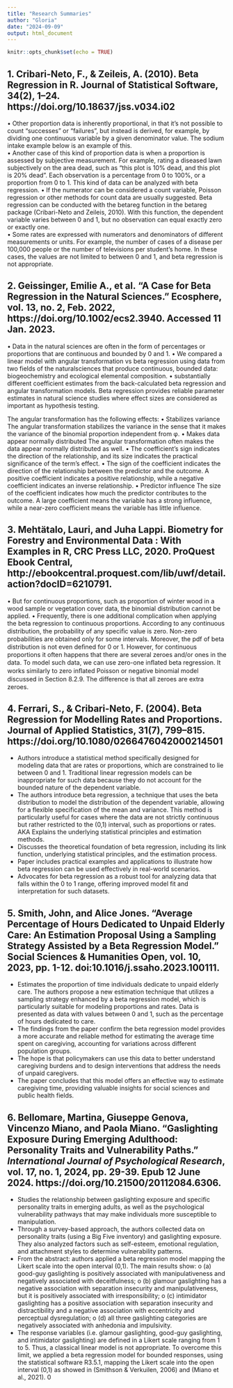 ```yaml
---
title: "Research Summaries"
author: "Gloria"
date: "2024-09-09"
output: html_document
---
```


```r
knitr::opts_chunk$set(echo = TRUE)
```

## 1. Cribari-Neto, F., & Zeileis, A. (2010). Beta Regression in R. Journal of Statistical Software, 34(2), 1–24. https://doi.org/10.18637/jss.v034.i02 
•	Other proportion data is inherently proportional, in that it’s not possible to count “successes” or “failures”, but instead is derived, for example, by dividing one continuous variable by a given denominator value.  The sodium intake example below is an example of this.  
•	Another case of this kind of proportion data is when a proportion is assessed by subjective measurement.  For example, rating a diseased lawn subjectively on the area dead, such as “this plot is 10% dead, and this plot is 20% dead”.  Each observation is a percentage from 0 to 100%, or a proportion from 0 to 1.  This kind of data can be analyzed with beta regression. 
•	If the numerator can be considered a count variable, Poisson regression or other methods for count data are usually suggested.  Beta regression can be conducted with the betareg function in the betareg package (Cribari-Neto and Zeileis, 2010).  With this function, the dependent variable varies between 0 and 1, but no observation can equal exactly zero or exactly one.  
•	Some rates are expressed with numerators and denominators of different measurements or units.  For example, the number of cases of a disease per 100,000 people or the number of televisions per student’s home.  In these cases, the values are not limited to between 0 and 1, and beta regression is not appropriate.  


## 2. Geissinger, Emilie A., et al. “A Case for Beta Regression in the Natural Sciences.” Ecosphere, vol. 13, no. 2, Feb. 2022, https://doi.org/10.1002/ecs2.3940. Accessed 11 Jan. 2023.
•	Data in the natural sciences are often in the form of percentages or proportions that are continuous and bounded by 0 and 1. 
•	We compared a linear model with angular transformation vs beta regression using data from two fields of the naturalsciences that produce continuous, bounded data: biogeochemistry and ecological elemental composition. 
•	substantially different coefficient estimates from the back-calculated beta regression and angular transformation models. Beta regression provides reliable parameter estimates in natural science studies where effect sizes are considered as important as hypothesis testing.

The angular transformation has the following effects: 
•	Stabilizes variance
The angular transformation stabilizes the variance in the sense that it makes the variance of the binomial proportion independent from φ. 
•	Makes data appear normally distributed
The angular transformation often makes the data appear normally distributed as well. 
•	 The coefficient's sign indicates the direction of the relationship, and its size indicates the practical significance of the term's effect. 
•	The sign of the coefficient indicates the direction of the relationship between the predictor and the outcome. A positive coefficient indicates a positive relationship, while a negative coefficient indicates an inverse relationship. 
•	Predictor influence
The size of the coefficient indicates how much the predictor contributes to the outcome. A large coefficient means the variable has a strong influence, while a near-zero coefficient means the variable has little influence. 


## 3. Mehtätalo, Lauri, and Juha Lappi. Biometry for Forestry and Environmental Data : With Examples in R, CRC Press LLC, 2020. ProQuest Ebook Central, http://ebookcentral.proquest.com/lib/uwf/detail.action?docID=6210791.
•	But for continuous proportions, such as proportion of winter wood in a wood sample or vegetation cover data, the binomial distribution cannot be applied.
•	Frequently, there is one additional complication when applying the beta regression to continuous proportions. According to any continuous distribution, the probability of any speciﬁc value is zero. Non-zero probabilities are obtained only for some intervals. Moreover, the pdf of beta distribution is not even deﬁned for 0 or 1. However, for continuous proportions it often happens that there are several zeroes and/or ones in the data. To model such data, we can use zero-one inﬂated beta regression. It works similarly to zero inﬂated Poisson or negative binomial model discussed in Section 8.2.9. The diﬀerence is that all zeroes are extra zeroes.




## 4. Ferrari, S., & Cribari-Neto, F. (2004). Beta Regression for Modelling Rates and Proportions. Journal of Applied Statistics, 31(7), 799–815. https://doi.org/10.1080/0266476042000214501 

-	Authors introduce a statistical method specifically designed for modeling data that are rates or proportions, which are constrained to lie between 0 and 1. Traditional linear regression models can be inappropriate for such data because they do not account for the bounded nature of the dependent variable. 
-	The authors introduce beta regression, a technique that uses the beta distribution to model the distribution of the dependent variable, allowing for a flexible specification of the mean and variance. This method is particularly useful for cases where the data are not strictly continuous but rather restricted to the (0,1) interval, such as proportions or rates. AKA Explains the underlying statistical principles and estimation methods. 
-	Discusses the theoretical foundation of beta regression, including its link function, underlying statistical principles, and the estimation process. 
-	Paper includes practical examples and applications to illustrate how beta regression can be used effectively in real-world scenarios. 
-	Advocates for beta regression as a robust tool for analyzing data that falls within the 0 to 1 range, offering improved model fit and interpretation for such datasets.


## 5. Smith, John, and Alice Jones. "Average Percentage of Hours Dedicated to Unpaid Elderly Care: An Estimation Proposal Using a Sampling Strategy Assisted by a Beta Regression Model." Social Sciences & Humanities Open, vol. 10, 2023, pp. 1-12. doi:10.1016/j.ssaho.2023.100111.
-	Estimates the proportion of time individuals dedicate to unpaid elderly care. The authors propose a new estimation technique that utilizes a sampling strategy enhanced by a beta regression model, which is particularly suitable for modeling proportions and rates. Data is presented as data with values between 0 and 1, such as the percentage of hours dedicated to care.
-	 The findings from the paper confirm the beta regression model provides a more accurate and reliable method for estimating the average time spent on caregiving, accounting for variations across different population groups.
-	The hope is that policymakers can use this data to better understand caregiving burdens and to design interventions that address the needs of unpaid caregivers.
-	The paper concludes that this model offers an effective way to estimate caregiving time, providing valuable insights for social sciences and public health fields.


## 6. Bellomare, Martina, Giuseppe Genova, Vincenzo Miano, and Paola Miano. "Gaslighting Exposure During Emerging Adulthood: Personality Traits and Vulnerability Paths." *International Journal of Psychological Research*, vol. 17, no. 1, 2024, pp. 29-39. Epub 12 June 2024. https://doi.org/10.21500/20112084.6306. 
-	Studies the relationship between gaslighting exposure and specific personality traits in emerging adults, as well as the psychological vulnerability pathways that may make individuals more susceptible to manipulation.
-	Through a survey-based approach, the authors collected data on personality traits (using a Big Five inventory) and gaslighting exposure. They also analyzed factors such as self-esteem, emotional regulation, and attachment styles to determine vulnerability patterns.
-	From the abstract: authors applied a beta regression model mapping the Likert scale into the open interval (0,1). The main results show:
o	(a) good-guy gaslighting is positively associated with manipulativeness and negatively associated with deceitfulness; 
o	(b) glamour gaslighting has a negative association with separation insecurity and manipulativeness, but it is positively associated with irresponsibility; 
o	(c) intimidator gaslighting has a positive association with separation insecurity and distractibility and a negative association with eccentricity and perceptual dysregulation; 
o	(d) all three gaslighting categories are negatively associated with anhedonia and impulsivity. 
-	The response variables (i.e. glamour gaslighting, good-guy gaslighting, and intimidator gaslighting) are defined in a Likert scale ranging from 1 to 5. Thus, a classical linear model is not appropriate. To overcome this limit, we applied a beta regression model for bounded responses, using the statistical software R3.5.1, mapping the Likert scale into the open interval (0,1) as showed in (Smithson & Verkuilen, 2006) and (Miano et al., 2021).
0


